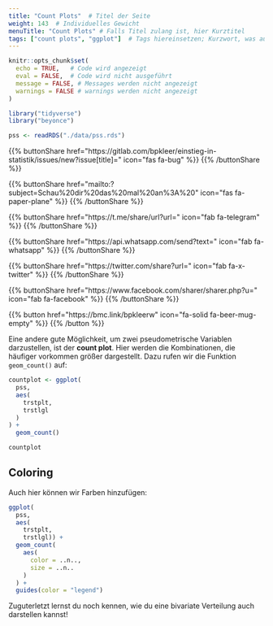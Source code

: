 ```yaml
---
title: "Count Plots"  # Titel der Seite
weight: 143  # Individuelles Gewicht 
menuTitle: "Count Plots" # Falls Titel zulang ist, hier Kurztitel
tags: ["count plots", "ggplot"]  # Tags hiereinsetzen; Kurzwort, was auf der Seite passsiert
---
```

```r
knitr::opts_chunk$set(
  echo = TRUE,   # Code wird angezeigt
  eval = FALSE,  # Code wird nicht ausgeführt
  message = FALSE, # Messages werden nicht angezeigt
  warnings = FALSE # warnings werden nicht angezeigt
)

library("tidyverse")
library("beyonce")

pss <- readRDS("./data/pss.rds")
```

{{% buttonShare href=\"https\:\/\/gitlab.com\/bpkleer\/einstieg-in-statistik\/issues\/new?issue[title]=\" icon=\"fas fa-bug\" %}} {{% /buttonShare %}} 

{{% buttonShare href=\"mailto\:?subject=Schau\%20dir\%20das\%20mal\%20an\%3A\%20\" icon=\"fas fa-paper-plane\" %}} {{% /buttonShare %}}

{{% buttonShare href=\"https\:\/\/t.me\/share\/url?url=\" icon=\"fab fa-telegram\" %}} {{% /buttonShare %}}

{{% buttonShare href=\"https\:\/\/api.whatsapp.com\/send?text=\" icon=\"fab fa-whatsapp\" %}} {{% /buttonShare %}}

{{% buttonShare href=\"https\:\/\/twitter.com\/share?url=\" icon=\"fab fa-x-twitter\" %}} {{% /buttonShare %}}

{{% buttonShare href=\"https\:\/\/www.facebook.com\/sharer\/sharer.php?u=\" icon=\"fab fa-facebook\" %}} {{% /buttonShare %}}

{{% button href=\"https\:\/\/bmc.link\/bpkleerw\" icon=\"fa-solid fa-beer-mug-empty\" %}} {{% /button %}}

Eine andere gute Möglichkeit, um zwei pseudometrische Variablen darzustellen, ist der **count plot**. Hier werden die Kombinationen, die häufiger vorkommen größer dargestellt. Dazu rufen wir die Funktion `geom_count()` auf:

```r
countplot <- ggplot( 
  pss, 
  aes(
    trstplt, 
    trstlgl
  )
) + 
  geom_count()

countplot
```

## Coloring
Auch hier können wir Farben hinzufügen:
```r
ggplot(
  pss, 
  aes(
    trstplt, 
    trstlgl)) + 
  geom_count(
    aes(
      color = ..n.., 
      size = ..n..
    )
  ) +  
  guides(color = "legend")  
```

Zuguterletzt lernst du noch kennen, wie du eine bivariate Verteilung auch darstellen kannst!